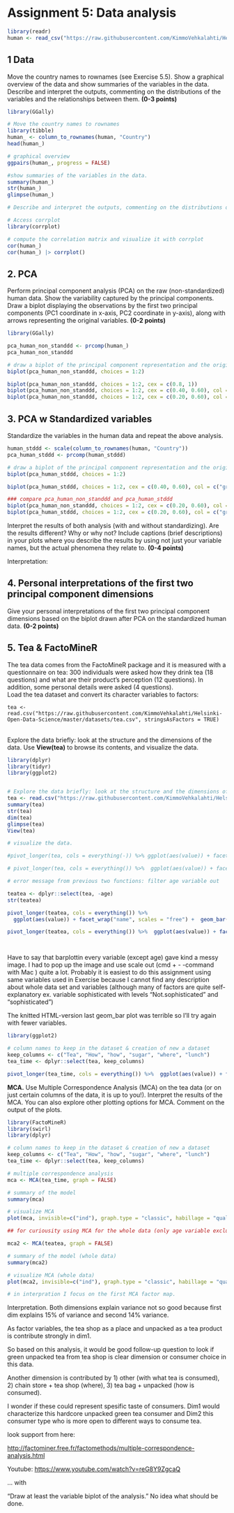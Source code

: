 # Assignment 5: Data analysis

```r
library(readr)
human <- read_csv("https://raw.githubusercontent.com/KimmoVehkalahti/Helsinki-Open-Data-Science/master/datasets/human2.csv")
```

## 1 Data

Move the country names to rownames (see Exercise 5.5). Show a graphical overview of the data and show summaries of the variables in the data. Describe and interpret the outputs, commenting on the distributions of the variables and the relationships between them. **(0-3 points)**

```r

library(GGally)

# Move the country names to rownames
library(tibble)
human_ <- column_to_rownames(human, "Country")
head(human_)

# graphical overview 
ggpairs(human_, progress = FALSE)

#show summaries of the variables in the data.
summary(human_)
str(human_)
glimpse(human_)

# Describe and interpret the outputs, commenting on the distributions of the variables and the relationships between them. 

# Access corrplot
library(corrplot)

# compute the correlation matrix and visualize it with corrplot
cor(human_)
cor(human_) |> corrplot()

```

## 2. PCA

Perform principal component analysis (PCA) on the raw (non-standardized) human data. Show the variability captured by the principal components. Draw a biplot displaying the observations by the first two principal components (PC1 coordinate in x-axis, PC2 coordinate in y-axis), along with arrows representing the original variables. **(0-2 points)**

```r

library(GGally)

pca_human_non_standdd <- prcomp(human_)
pca_human_non_standdd

# draw a biplot of the principal component representation and the original variables
biplot(pca_human_non_standdd, choices = 1:2)

biplot(pca_human_non_standdd, choices = 1:2, cex = c(0.8, 1))
biplot(pca_human_non_standdd, choices = 1:2, cex = c(0.40, 0.60), col = c("grey40", "deeppink2")) # latter affects on vectors
biplot(pca_human_non_standdd, choices = 1:2, cex = c(0.20, 0.60), col = c("grey40", "deeppink2")) # latter affects on vectors
```

## 3. PCA w Standardized variables

Standardize the variables in the human data and repeat the above analysis.

```r

human_stddd <- scale(column_to_rownames(human, "Country"))
pca_human_stddd <- prcomp(human_stddd)

# draw a biplot of the principal component representation and the original variables
biplot(pca_human_stddd, choices = 1:2)

biplot(pca_human_stddd, choices = 1:2, cex = c(0.40, 0.60), col = c("grey40", "deeppink2")) # latter affects on vectors

### compare pca_human_non_standdd and pca_human_stddd
biplot(pca_human_non_standdd, choices = 1:2, cex = c(0.20, 0.60), col = c("grey40", "deeppink2")) # latter affects on vectors
biplot(pca_human_stddd, choices = 1:2, cex = c(0.20, 0.60), col = c("grey40", "deeppink2")) # latter affects on vectors
```

Interpret the results of both analysis (with and without standardizing). Are the results different? Why or why not? Include captions (brief descriptions) in your plots where you describe the results by using not just your variable names, but the actual phenomena they relate to. **(0-4 points)**

Interpretation:

## 4. Personal interpretations of the first two principal component dimensions

Give your personal interpretations of the first two principal component dimensions based on the biplot drawn after PCA on the standardized human data. **(0-2 points)**

## 5. Tea & FactoMineR

The tea data comes from the FactoMineR package and it is measured with a questionnaire on tea: 300 individuals were asked how they drink tea (18 questions) and what are their product's perception (12 questions). In addition, some personal details were asked (4 questions).\
Load the tea dataset and convert its character variables to factors:

    tea <- read.csv("https://raw.githubusercontent.com/KimmoVehkalahti/Helsinki-Open-Data-Science/master/datasets/tea.csv", stringsAsFactors = TRUE)

\
Explore the data briefly: look at the structure and the dimensions of the data. Use **View(tea)** to browse its contents, and visualize the data.

```r

library(dplyr)
library(tidyr)
library(ggplot2)


# Explore the data briefly: look at the structure and the dimensions of the data. Use View(tea) to browse its contents
tea <- read.csv("https://raw.githubusercontent.com/KimmoVehkalahti/Helsinki-Open-Data-Science/master/datasets/tea.csv", stringsAsFactors = TRUE)
summary(tea)
str(tea)
dim(tea)
glimpse(tea)
View(tea)

# visualize the data.

#pivot_longer(tea, cols = everything(-)) %>% ggplot(aes(value)) + facet_wrap("name", scales = "free") +  geom_bar()

# pivot_longer(tea, cols = everything()) %>%  ggplot(aes(value)) + facet_wrap("name", scales = "free") +   geom_bar() + theme(axis.text.x = element_text(angle = 45, hjust = 1, size = 8))

# error message from previous two functions: filter age variable out

teatea <- dplyr::select(tea, -age)
str(teatea)

pivot_longer(teatea, cols = everything()) %>% 
  ggplot(aes(value)) + facet_wrap("name", scales = "free") +  geom_bar()

pivot_longer(teatea, cols = everything()) %>%  ggplot(aes(value)) + facet_wrap("name", scales = "free") +   geom_bar() + theme(axis.text.x = element_text(angle = 45, hjust = 1, size = 8))




```

Have to say that barplottin every variable (except age) gave kind a messy image. I had to pop up the image and use scale out (cmd + - -command with Mac ) quite a lot. Probably it is easiest to do this assignment using same variables used in Exercise because I cannot find any description about whole data set and variables (although many of factors are quite self-explanatory ex. variable sophisticated with levels "Not.sophisticated" and "sophisticated")

The knitted HTML-version last geom_bar plot was terrible so I'll try again with fewer variables.

```r

library(ggplot2)

# column names to keep in the dataset & creation of new a dataset
keep_columns <- c("Tea", "How", "how", "sugar", "where", "lunch")
tea_time <- dplyr::select(tea, keep_columns)

pivot_longer(tea_time, cols = everything()) %>%  ggplot(aes(value)) + facet_wrap("name", scales = "free") +   geom_bar() + theme(axis.text.x = element_text(angle = 45, hjust = 1, size = 8))
```

**MCA.** Use Multiple Correspondence Analysis (MCA) on the tea data (or on just certain columns of the data, it is up to you!). Interpret the results of the MCA. You can also explore other plotting options for MCA. Comment on the output of the plots.

```r

library(FactoMineR)
library(swirl)
library(dplyr)

# column names to keep in the dataset & creation of new a dataset
keep_columns <- c("Tea", "How", "how", "sugar", "where", "lunch")
tea_time <- dplyr::select(tea, keep_columns)

# multiple correspondence analysis
mca <- MCA(tea_time, graph = FALSE)

# summary of the model
summary(mca)

# visualize MCA
plot(mca, invisible=c("ind"), graph.type = "classic", habillage = "quali")

## for curiousity using MCA for the whole data (only age variable excluded)

mca2 <- MCA(teatea, graph = FALSE)

# summary of the model (whole data)
summary(mca2)

# visualize MCA (whole data)
plot(mca2, invisible=c("ind"), graph.type = "classic", habillage = "quali")

# in interpration I focus on the first MCA factor map. 
```

Interpretation. Both dimensions explain variance not so good because first dim explains 15% of variance and second 14% variance.

As factor variables, the tea shop as a place and unpacked as a tea product is contribute strongly in dim1.

So based on this analysis, it would be good follow-up question to look if green unpacked tea from tea shop is clear dimension or consumer choice in this data.

Another dimension is contributed by 1) other (with what tea is consumed), 2) chain store + tea shop (where), 3) tea bag + unpacked (how is consumed).

I wonder if these could represent spesific taste of consumers. Dim1 would characterize this hardcore unpacked green tea consumer and Dim2 this consumer type who is more open to different ways to consume tea.

look support from here:

<http://factominer.free.fr/factomethods/multiple-correspondence-analysis.html>

Youtube: <https://www.youtube.com/watch?v=reG8Y9ZgcaQ>

... with

"Draw at least the variable biplot of the analysis." No idea what should be done.
